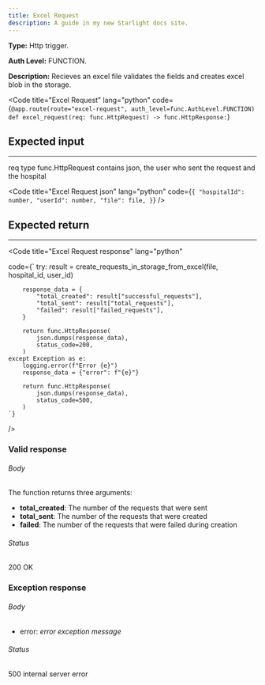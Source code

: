 ```yaml
---
title: Excel Request
description: A guide in my new Starlight docs site.
---
```



**Type:** Http trigger.

**Auth Level:** FUNCTION.

**Description:** Recieves an excel file validates the fields and creates excel blob in the storage.

<Code
  title="Excel Request"
  lang="python"
  code={`
    @app.route(route="excel-request", auth_level=func.AuthLevel.FUNCTION)
    def excel_request(req: func.HttpRequest) -> func.HttpResponse:
    `}
></Code>

## Expected input

---

req type func.HttpRequest contains json, the user who sent the request and the hospital

<Code
  title="Excel Request json"
  lang="python"
  code={`
    {
      "hospitalId": number,
      "userId": number,
      "file": file,
    }
    `}
/>

## Expected return

---

<Code
  title="Excel Request response"
  lang="python"
  
  code={`
    try:
        result = create_requests_in_storage_from_excel(file, hospital_id, user_id)

        response_data = {
            "total_created": result["successful_requests"],
            "total_sent": result["total_requests"],
            "failed": result["failed_requests"],
        }

        return func.HttpResponse(
            json.dumps(response_data),
            status_code=200,
        )
    except Exception as e:
        logging.error(f"Error {e}")
        response_data = {"error": f"{e}"}

        return func.HttpResponse(
            json.dumps(response_data),
            status_code=500,
        )
    `}

/>

### Valid response

###### Body

The function returns three arguments:

- **total_created**: The number of the requests that were sent
- **total_sent**: The number of the requests that were created
- **failed**: The number of the requests that were failed during creation

###### Status

200 OK

### Exception response

###### Body

- error: _error exception message_

###### Status

500 internal server error
